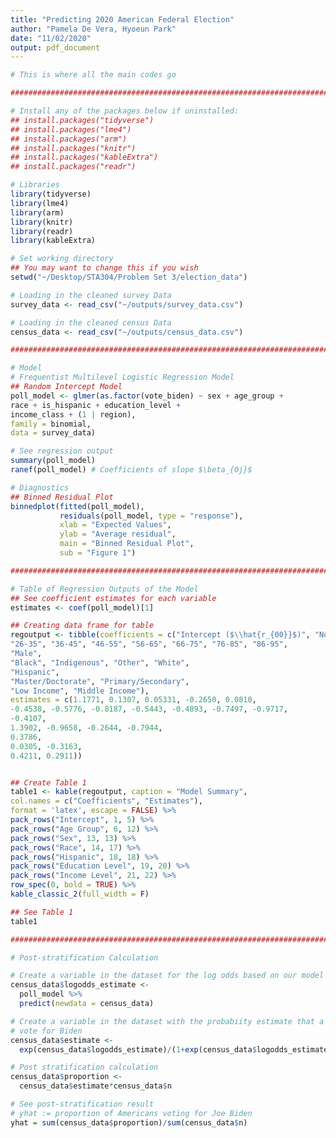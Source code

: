 ```yaml
---
title: "Predicting 2020 American Federal Election"
author: "Pamela De Vera, Hyoeun Park"
date: "11/02/2020"
output: pdf_document
---
```

```r
# This is where all the main codes go

################################################################################

# Install any of the packages below if uninstalled:
## install.packages("tidyverse")
## install.packages("lme4")
## install.packages("arm")
## install.packages("knitr")
## install.packages("kableExtra")
## install.packages("readr")

# Libraries
library(tidyverse)
library(lme4)
library(arm)
library(knitr)
library(readr)
library(kableExtra)

# Set working directory
## You may want to change this if you wish
setwd("~/Desktop/STA304/Problem Set 3/election_data")

# Loading in the cleaned survey Data
survey_data <- read_csv("~/outputs/survey_data.csv")

# Loading in the cleaned census Data
census_data <- read_csv("~/outputs/census_data.csv")

################################################################################

# Model
# Frequentist Multilevel Logistic Regression Model
## Random Intercept Model
poll_model <- glmer(as.factor(vote_biden) ~ sex + age_group + 
race + is_hispanic + education_level + 
income_class + (1 | region), 
family = binomial, 
data = survey_data)

# See regression output
summary(poll_model)
ranef(poll_model) # Coefficients of slope $\beta_{0j}$

# Diagnostics
## Binned Residual Plot
binnedplot(fitted(poll_model), 
           residuals(poll_model, type = "response"), 
           xlab = "Expected Values", 
           ylab = "Average residual", 
           main = "Binned Residual Plot",
           sub = "Figure 1")

################################################################################

# Table of Regression Outputs of the Model
## See coefficient estimates for each variable
estimates <- coef(poll_model)[1]

## Creating data frame for table
regoutput <- tibble(coefficients = c("Intercept ($\\hat{r_{00}}$)", "Northwest", "Midwest", "South", "West", 
"26-35", "36-45", "46-55", "56-65", "66-75", "76-85", "86-95", 
"Male", 
"Black", "Indigenous", "Other", "White", 
"Hispanic", 
"Master/Doctorate", "Primary/Secondary", 
"Low Income", "Middle Income"), 
estimates = c(1.1771, 0.1307, 0.05331, -0.2650, 0.0810, 
-0.4538, -0.5776, -0.8187, -0.5443, -0.4893, -0.7497, -0.9717, 
-0.4107, 
1.3902, -0.9658, -0.2644, -0.7944, 
0.3786, 
0.0305, -0.3163, 
0.4211, 0.2911))


## Create Table 1
table1 <- kable(regoutput, caption = "Model Summary", 
col.names = c("Coefficients", "Estimates"), 
format = 'latex', escape = FALSE) %>% 
pack_rows("Intercept", 1, 5) %>% 
pack_rows("Age Group", 6, 12) %>% 
pack_rows("Sex", 13, 13) %>% 
pack_rows("Race", 14, 17) %>% 
pack_rows("Hispanic", 18, 18) %>% 
pack_rows("Education Level", 19, 20) %>% 
pack_rows("Income Level", 21, 22) %>% 
row_spec(0, bold = TRUE) %>% 
kable_classic_2(full_width = F)

## See Table 1
table1

################################################################################

# Post-stratification Calculation

# Create a variable in the dataset for the log odds based on our model
census_data$logodds_estimate <-
  poll_model %>%
  predict(newdata = census_data)

# Create a variable in the dataset with the probabiity estimate that a cell will
# vote for Biden
census_data$estimate <-
  exp(census_data$logodds_estimate)/(1+exp(census_data$logodds_estimate))

# Post stratification calculation
census_data$proportion <-
  census_data$estimate*census_data$n

# See post-stratification result
# yhat := proportion of Americans voting for Joe Biden
yhat = sum(census_data$proportion)/sum(census_data$n)

```
